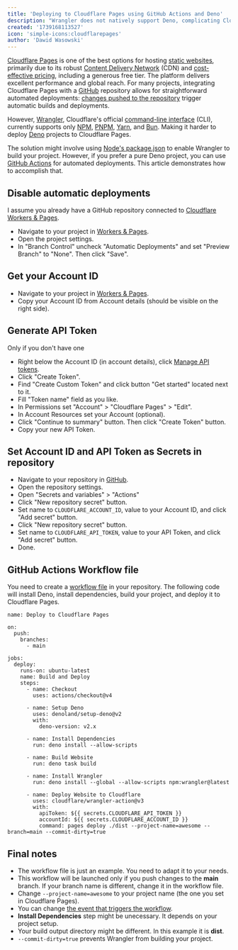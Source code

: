 ```yaml
---
title: 'Deploying to Cloudflare Pages using GitHub Actions and Deno'
description: "Wrangler does not natively support Deno, complicating Cloudflare Pages deployments. This article shows how to use GitHub Actions and Deno for automatic deployments, eliminating the need for other package managers."
created: '1739168113527'
icon: 'simple-icons:cloudflarepages'
author: 'Dawid Wasowski'
---
```


[Cloudflare Pages](https://pages.cloudflare.com) is one of the best options for hosting [static websites](https://en.wikipedia.org/wiki/Static_web_page), 
primarily due to its robust [Content Delivery Network](https://en.wikipedia.org/wiki/Content_delivery_network) (CDN) and [cost-effective pricing](https://www.cloudflare.com/plans/), 
including a generous free tier. The platform delivers excellent performance and global reach. 
For many projects, integrating Cloudflare Pages with a [GitHub](https://github.com/) repository allows for straightforward automated deployments: 
[changes pushed to the repository](https://en.wikipedia.org/wiki/Commit_(version_control)) trigger automatic builds and deployments.

However, [Wrangler](https://developers.cloudflare.com/workers/wrangler/), 
Cloudflare's official [command-line interface](https://en.wikipedia.org/wiki/Command-line_interface) (CLI), 
currently supports only [NPM](https://www.npmjs.com/package/npm), [PNPM](https://pnpm.io/motivation), 
[Yarn](https://yarnpkg.com/), and [Bun](https://bun.sh/). Making it harder to deploy [Deno](https://deno.com/) projects to Cloudflare Pages.

The solution might involve using [Node's package.json](https://docs.deno.com/runtime/fundamentals/configuration/#package.json-support) to enable Wrangler to build your project. However, if you prefer a pure Deno project, you can use [GitHub Actions](https://github.com/features/actions) for automated deployments. This article demonstrates how to accomplish that.

## Disable automatic deployments

I assume you already have a GitHub repository connected to [Cloudflare Workers & Pages](https://dash.cloudflare.com/?to=/:account/workers-and-pages).

- Navigate to your project in [Workers & Pages](https://dash.cloudflare.com/?to=/:account/workers-and-pages).
- Open the project settings.
- In "Branch Control" uncheck "Automatic Deployments" and set "Preview Branch" to "None". Then click "Save".

## Get your Account ID

- Navigate to your project in [Workers & Pages](https://dash.cloudflare.com/?to=/:account/workers-and-pages).
- Copy your Account ID from Account details (should be visible on the right side).

## Generate API Token

<div role="alert" class="alert alert-warning alert-soft w-fit font-bold">
  <span>Only if you don't have one</span>
</div>

- Right below the Account ID (in account details), click [Manage API tokens](https://dash.cloudflare.com/profile/api-tokens).
- Click "Create Token".
- Find "Create Custom Token" and click button "Get started" located next to it.
- Fill "Token name" field as you like.
- In Permissions set "Account" > "Cloudflare Pages" > "Edit".
- In Account Resources set your Account (optional).
- Click "Continue to summary" button. Then click "Create Token" button.
- Copy your new API Token.

## Set Account ID and API Token as Secrets in repository

- Navigate to your repository in [GitHub](https://github.com/).
- Open the repository settings.
- Open "Secrets and variables" > "Actions"
- Click "New repository secret" button.
- Set name to `CLOUDFLARE_ACCOUNT_ID`, value to your Account ID, and click "Add secret" button.
- Click "New repository secret" button.
- Set name to `CLOUDFLARE_API_TOKEN`, value to your API Token, and click "Add secret" button.
- Done.

## GitHub Actions Workflow file

You need to create a [workflow file](https://docs.github.com/en/actions/writing-workflows/quickstart#creating-your-first-workflow) in your repository. 
The following code will install Deno, install dependencies, build your project, and deploy it to Cloudflare Pages.

```
name: Deploy to Cloudflare Pages

on:
  push:
    branches:
      - main

jobs:
  deploy:
    runs-on: ubuntu-latest
    name: Build and Deploy
    steps:
      - name: Checkout
        uses: actions/checkout@v4

      - name: Setup Deno
        uses: denoland/setup-deno@v2
        with:
          deno-version: v2.x

      - name: Install Dependencies
        run: deno install --allow-scripts

      - name: Build Website
        run: deno task build

      - name: Install Wrangler
        run: deno install --global --allow-scripts npm:wrangler@latest

      - name: Deploy Website to Cloudflare
        uses: cloudflare/wrangler-action@v3
        with:
          apiToken: ${{ secrets.CLOUDFLARE_API_TOKEN }}
          accountId: ${{ secrets.CLOUDFLARE_ACCOUNT_ID }}
          command: pages deploy ./dist --project-name=awesome --branch=main --commit-dirty=true 
```

## Final notes

- The workflow file is just an example. You need to adapt it to your needs.
- This workflow will be launched only if you push changes to the **main** branch. 
  If your branch name is different, change it in the workflow file.
- Change `--project-name=awesome` to your project name (the one you set in Cloudflare Pages).
- You can change [the event that triggers the workflow](https://docs.github.com/en/actions/writing-workflows/choosing-when-your-workflow-runs/events-that-trigger-workflows#about-events-that-trigger-workflows).
- **Install Dependencies** step might be unecessary. It depends on your project setup.
- Your build output directory might be different. In this example it is **dist**.
- `--commit-dirty=true` prevents Wrangler from building your project.
